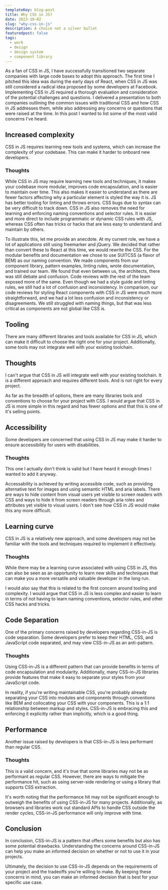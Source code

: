 ```yaml
---
templateKey: blog-post
title: Why CSS in JS?
date: 2023-10-02
slug: "why-css-in-js"
description: A choice not a silver bullet
featuredpost: false
tags:
  - work
  - design
  - design system
  - component library
---
```


As a fan of CSS in JS, I have successfully transitioned two separate companies with large code bases to adopt this approach. The first time I pitched this idea was during the early days of React, when CSS in JS was still considered a radical idea proposed by some developers at Facebook. Implementing CSS in JS required a thorough evaluation and consideration of the potential challenges and questions. I delivered a presentation to both companies outlining the common issues with traditional CSS and how CSS in JS addresses them, while also addressing any concerns or questions that were raised at the time. In this post I wanted to list some of the most valid concerns I've heard.


## Increased complexity

CSS in JS requires learning new tools and systems, which can increase the complexity of your codebase. This can make it harder to onboard new developers.

### Thoughts

While CSS in JS may require learning new tools and techniques, it makes your codebase more modular, improves code encapsulation, and is easier to maintain over time. This also makes it easier to understand as there are fewer factors affecting why a particular element is styled the way it is. JS has better tooling for linting and throws errors. CSS bugs due to syntax can be very difficult to track down. CSS in JS also removes the need for learning and enforcing naming conventions and selector rules. It is easier and more direct to include programmatic or dynamic CSS rules with JS, whereas CSS often has tricks or hacks that are less easy to understand and maintain by others.

To illustrate this, let me provide an anecdote. At my current role, we have a lot of applications still using freemarker and jQuery. We decided that rather than convert these to React at this time, we would rewrite the CSS. For the modular benefits and documentation we chose to use SUITCSS (a flavor of BEM) as our naming convention. We made components from our component library, pattern examples, linting rules, wrote documentation, and trained our team. We found that even between us, the architects, there was still debate and confusion. Code reviews with the rest of the team exposed more of the same. Even though we had a style guide and linting rules, we still had a lot of confusion and inconsistency. In comparison, our code reviews for styling React components with CSS in JS were much more straightforward, and we had a lot less confusion and inconsistency or disagreements. We still struggled with naming things, but that was less critical as components are not global like CSS is.

## Tooling

There are many different libraries and tools available for CSS in JS, which can make it difficult to choose the right one for your project. Additionally, some tools may not integrate well with your existing toolchain.

## Thoughts
I can't argue that CSS in JS will integrate well with your existing toolchain. It is a different approach and requires different tools. And is not right for every project.

As far as the breadth of options, there are many libraries tools and conventions to choose for your project with CSS. I would argue that CSS in JS is more simple in this regard and has fewer options and that this is one of it's selling points. 

## Accessibility

Some developers are concerned that using CSS in JS may make it harder to ensure accessibility for users with disabilities.

### Thoughts
This one I actually don't think is valid but I have heard it enough times I wanted to add it anyway.

Accessability is achieved by writing accessible code, such as providing alternative text for images and using semantic HTML and aria labels. There are ways to hide content from visual users yet visible to screen readers with CSS and ways to hide it from screen readers through aria roles and attributes yet visible to visual users. I don't see how CSS in JS would make this any more difficult.

## Learning curve

CSS in JS is a relatively new approach, and some developers may not be familiar with the tools and techniques required to implement it effectively.

### Thoughts

While there may be a learning curve associated with using CSS in JS, this can also be seen as an opportunity to learn new skills and techniques that can make you a more versatile and valuable developer in the long run.

I would also say that this is related to the first concern around tooling and complexity. I would argue that CSS in JS is less complex and easier to learn in terms of not having to learn naming conventions, selector rules, and other CSS hacks and tricks.

## Code Separation

One of the primary concerns raised by developers regarding CSS-in-JS is code separation. Some developers prefer to keep their HTML, CSS, and JavaScript code separated, and may view CSS-in-JS as an anti-pattern.

### Thoughts

Using CSS-in-JS is a different pattern that can provide benefits in terms of code encapsulation and modularity. Additionally, many CSS-in-JS libraries provide features that make it easy to separate your styles from your JavaScript code.

In reality, if you're writing maintainable CSS, you're probably already separating your CSS into modules and components through conventions like BEM and collocating your CSS with your components. This is a 1:1 relationship between markup and styles. CSS-in-JS is embracing this and enforcing it explicitly rather than implicitly, which is a good thing.

## Performance

Another issue raised by developers is that CSS-in-JS is less performant than regular CSS.

### Thoughts

This is a valid concern, and it's true that some libraries may not be as performant as regular CSS. However, there are ways to mitigate the performance hit, such as using server-side rendering or using a library that supports CSS extraction.

It's worth noting that the performance hit may not be significant enough to outweigh the benefits of using CSS-in-JS for many projects. Additionally, as browsers and libraries work out standard APIs to handle CSS outside the render cycles, CSS-in-JS performance will only improve with time.

## Conclusion

In conclusion, CSS-in-JS is a pattern that offers some benefits but also has some potential drawbacks. Understanding the concerns around CSS-in-JS can help you make an informed decision on whether or not to use it in your projects.

Ultimately, the decision to use CSS-in-JS depends on the requirements of your project and the tradeoffs you're willing to make. By keeping these concerns in mind, you can make an informed decision that is best for your specific use case.